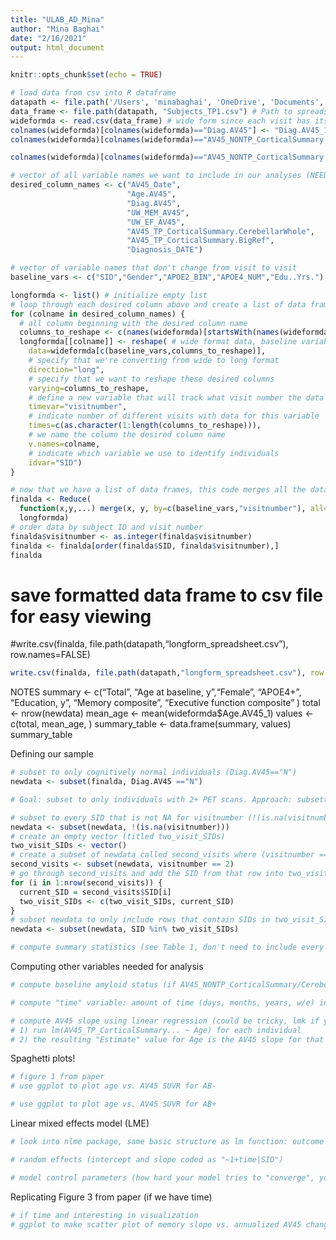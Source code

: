 ```yaml
---
title: "ULAB_AD_Mina"
author: "Mina Baghai"
date: "2/16/2021"
output: html_document
---
```


```r
knitr::opts_chunk$set(echo = TRUE)
```

``` r
# load data from csv into R dataframe
datapath <- file.path('/Users', 'minabaghai', 'OneDrive', 'Documents', 'Berkeley', 'ULab') # point to directory with data file
data_frame <- file.path(datapath, "Subjects_TP1.csv") # Path to spreadsheet 
wideformda <- read.csv(data_frame) # wide form since each visit has its own column, one row per individual
colnames(wideformda)[colnames(wideformda)=="Diag.AV45"] <- "Diag.AV45_1" #rename one annoying column
colnames(wideformda)[colnames(wideformda)=="AV45_NONTP_CorticalSummary.CerebellarWhole_1"] <- "AV45_TP_CorticalSummary.CerebellarWhole_1"

colnames(wideformda)[colnames(wideformda)=="AV45_NONTP_CorticalSummary.BigRef_1"] <- "AV45_TP_CorticalSummary.BigRef_1"
```

```r
# vector of all variable names we want to include in our analyses (NEED TO ADD COLUMNS)
desired_column_names <- c("AV45_Date",
                          "Age.AV45",
                          "Diag.AV45",
                          "UW_MEM_AV45",
                          "UW_EF_AV45",
                          "AV45_TP_CorticalSummary.CerebellarWhole",
                          "AV45_TP_CorticalSummary.BigRef",
                          "Diagnosis_DATE")

# vector of variable names that don't change from visit to visit
baseline_vars <- c("SID","Gender","APOE2_BIN","APOE4_NUM","Edu..Yrs.")
```

```r
longformda <- list() # initialize empty list
# loop through each desired column above and create a list of data frames in long format with only the baseline variables and data from each visit for that column
for (colname in desired_column_names) {
  # all column beginning with the desired column name
  columns_to_reshape <- c(names(wideformda)[startsWith(names(wideformda), colname)])
  longformda[[colname]] <- reshape( # wide format data, baseline variables and desired columns only
    data=wideformda[c(baseline_vars,columns_to_reshape)],
    # specify that we're converting from wide to long format
    direction="long",
    # specify that we want to reshape these desired columns
    varying=columns_to_reshape,
    # define a new variable that will track what visit number the data comes from
    timevar="visitnumber",
    # indicate number of different visits with data for this variable
    times=c(as.character(1:length(columns_to_reshape))),
    # we name the column the desired column name
    v.names=colname,
    # indicate which variable we use to identify individuals
    idvar="SID")
}
```

```r
# now that we have a list of data frames, this code merges all the data frames together in a compact way
finalda <- Reduce(
  function(x,y,...) merge(x, y, by=c(baseline_vars,"visitnumber"), all=TRUE), # merge "by" all the baseline variables and visit number
  longformda)
# order data by subject ID and visit number
finalda$visitnumber <- as.integer(finalda$visitnumber)
finalda <- finalda[order(finalda$SID, finalda$visitnumber),]
finalda
```



# save formatted data frame to csv file for easy viewing
#write.csv(finalda, file.path(datapath,"longform_spreadsheet.csv"), row.names=FALSE)

```r
write.csv(finalda, file.path(datapath,"longform_spreadsheet.csv"), row.names=FALSE)
```
NOTES
summary <- c("Total", "Age at baseline, y","Female", "APOE4+", "Education, y", "Memory composite", "Executive function composite" )
total <- nrow(newdata)
mean_age <- mean(wideformda$Age.AV45_1)
values <- c(total, mean_age,  )
summary_table <- data.frame(summary, values)
summary_table


Defining our sample
```r
# subset to only cognitively normal individuals (Diag.AV45=="N")
newdata <- subset(finalda, Diag.AV45 =="N") 

# Goal: subset to only individuals with 2+ PET scans. Approach: subsetting to keep every row where SID is not NA for visitnumber 2

# subset to every SID that is not NA for visitnumber (!(is.na(visitnumber)))
newdata <- subset(newdata, !(is.na(visitnumber))) 
# create an empty vector (titled two_visit_SIDs)
two_visit_SIDs <- vector() 
# create a subset of newdata called second_visits where (visitnumber == 2)
second_visits <- subset(newdata, visitnumber == 2) 
# go through second_visits and add the SID from that row into two_visit_SIDs
for (i in 1:nrow(second_visits)) {
  current_SID = second_visits$SID[i]
  two_visit_SIDs <- c(two_visit_SIDs, current_SID)
}
# subset newdata to only include rows that contain SIDs in two_visit_SIDs (SID %in% two_visit_SIDs)
newdata <- subset(newdata, SID %in% two_visit_SIDs)

# compute summary statistics (see Table 1, don't need to include every single variable)
```

Computing other variables needed for analysis
```r
# compute baseline amyloid status (if AV45_NONTP_CorticalSummary/CerebellarWhole_1 > 1.11 (see paper), then AB+)

# compute "time" variable: amount of time (days, months, years, w/e) in between AV45 scan and cognitive test (use dates of each from spreadsheet)

# compute AV45 slope using linear regression (could be tricky, lmk if you need help:
# 1) run lm(AV45_TP_CorticalSummary... ~ Age) for each individual
# 2) the resulting "Estimate" value for Age is the AV45 slope for that individual
```

Spaghetti plots!
```r
# figure 1 from paper
# use ggplot to plot age vs. AV45 SUVR for AB-

# use ggplot to plot age vs. AV45 SUVR for AB+
```


Linear mixed effects model (LME)

```r
# look into nlme package, same basic structure as lm function: outcome ~ independent variables, also need to define:

# random effects (intercept and slope coded as "~1+time|SID")

# model control parameters (how hard your model tries to "converge", you can google this if interested but I would use these very liberal parameters: control = lmeControl(opt="optim",maxIter=100,msMaxIter=100,niterEM=50,msMaxEval=400))
```

Replicating Figure 3 from paper (if we have time)

```r
# if time and interesting in visualization
# ggplot to make scatter plot of memory slope vs. annualized AV45 change, fit with geom_smooth(method='lm')
```


